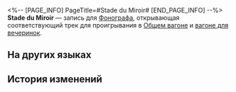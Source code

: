 <%-- [PAGE_INFO]
PageTitle=#Stade du Miroir#
[END_PAGE_INFO] --%>
{{Предмет Инфобокс
|id          = 210315
|Изображение = Предмет Stade du Miroir.png
|Тип         = Запись
|Инвентарь   = Ценные предметы
|Редкость    = 3
|Эффект      = 
|Описание    = Запись, которую можно воспроизвести на фонографе экспресса. Это может быть случайное приобретение или подарок от кого-то другого. Когда играет музыка, всплывают самые разные воспоминания: улыбки, встречи, прикосновения и волнение битвы. Может быть, поэтому, даже несмотря на стремительный прогресс общества, люди всё ещё собирают записи.<br />Текущая запись содержит трек Stade du Miroir.
}}
{{Описание|''Так всё же где и когда зародилось существо, что зовётся «я»?''}}
'''Stade du Miroir''' — запись для [[Фонограф]]а, открывающая соответствующий трек для проигрывания в [[Общий вагон|Общем вагоне]] и [[Вагон для вечеринок|вагоне для вечеринок]].

==На других языках==
{{На других языках
|en   = "Stade du Miroir"
|zhs  = 《镜像阶段》
|zht  = 《鏡像階段》
|ja   = 『ミラーステージ』
|ko   = ≪거울단계≫
|es   = Estadio del espejo
|fr   = «&nbsp;Stade du Miroir&nbsp;»
|ru   = Stade du Miroir
|th   = "Stade du Miroir"
|vi   = "Giai Đoạn Phản Chiếu"
|de   = „Stade du Miroir“
|id   = "Stade du Miroir"
|pt   = "Stade du Miroir"
}}

==История изменений==
{{История изменений|3.5}}